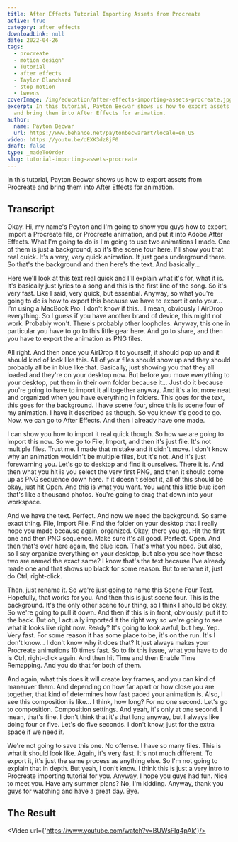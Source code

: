 ```yaml
---
title: After Effects Tutorial Importing Assets from Procreate
active: true
category: after effects
downloadLink: null
date: 2022-04-26
tags:
  - procreate
  - motion design'
  - Tutorial
  - after effects
  - Taylor Blanchard
  - stop motion
  - tweens
coverImage: /img/education/after-effects-importing-assets-procreate.jpg
excerpt: In this tutorial, Payton Becwar shows us how to export assets from Procreate
  and bring them into After Effects for animation.
author:
  name: Payton Becwar
  url: https://www.behance.net/paytonbecwarart?locale=en_US
video: https://youtu.be/oEXK3dz8jF0
draft: false
type: _madeToOrder
slug: tutorial-importing-assets-procreate
---
```


In this tutorial, Payton Becwar shows us how to export assets from Procreate and bring them into After Effects for animation.

## Transcript

Okay. Hi, my name's Peyton and I'm going to show you guys how to export, import a Procreate file, or Procreate animation, and put it into Adobe After Effects. What I'm going to do is I'm going to use two animations I made. One of them is just a background, so it's the scene four here. I'll show you that real quick. It's a very, very quick animation. It just goes underground there. So that's the background and then here's the text. And basically...

Here we'll look at this text real quick and I'll explain what it's for, what it is. It's basically just lyrics to a song and this is the first line of the song. So it's very fast. Like I said, very quick, but essential. Anyway, so what you're going to do is how to export this because we have to export it onto your... I'm using a MacBook Pro. I don't know if this... I mean, obviously I AirDrop everything. So I guess if you have another brand of device, this might not work. Probably won't. There's probably other loopholes. Anyway, this one in particular you have to go to this little gear here. And go to share, and then you have to export the animation as PNG files.

All right. And then once you AirDrop it to yourself, it should pop up and it should kind of look like this. All of your files should show up and they should probably all be in blue like that. Basically, just showing you that they all loaded and they're on your desktop now. But before you move everything to your desktop, put them in their own folder because it... Just do it because you're going to have to import it all together anyway. And it's a lot more neat and organized when you have everything in folders. This goes for the text, this goes for the background. I have scene four, since this is scene four of my animation. I have it described as though. So you know it's good to go. Now, we can go to After Effects. And then I already have one made.

I can show you how to import it real quick though. So how we are going to import this now. So we go to File, Import, and then it's just file. It's not multiple files. Trust me. I made that mistake and it didn't move. I don't know why an animation wouldn't be multiple files, but it's not. And it's just forewarning you. Let's go to desktop and find it ourselves. There it is. And then what you hit is you select the very first PNG, and then it should come up as PNG sequence down here. If it doesn't select it, all of this should be okay, just hit Open. And this is what you want. You want this little blue icon that's like a thousand photos. You're going to drag that down into your workspace.

And we have the text. Perfect. And now we need the background. So same exact thing. File, Import File. Find the folder on your desktop that I really hope you made because again, organized. Okay, there you go. Hit the first one and then PNG sequence. Make sure it's all good. Perfect. Open. And then that's over here again, the blue icon. That's what you need. But also, so I say organize everything on your desktop, but also you see how these two are named the exact same? I know that's the text because I've already made one and that shows up black for some reason. But to rename it, just do Ctrl, right-click.

Then, just rename it. So we're just going to name this Scene Four Text. Hopefully, that works for you. And then this is just scene four. This is the background. It's the only other scene four thing, so I think I should be okay. So we're going to pull it down. And then if this is in front, obviously, put it to the back. But oh, I actually imported it the right way so we're going to see what it looks like right now. Ready? It's going to look awful, but hey. Yep. Very fast. For some reason it has some place to be, it's on the run. It's I don't know... I don't know why it does that? It just always makes your Procreate animations 10 times fast. So to fix this issue, what you have to do is Ctrl, right-click again. And then hit Time and then Enable Time Remapping. And you do that for both of them.

And again, what this does it will create key frames, and you can kind of maneuver them. And depending on how far apart or how close you are together, that kind of determines how fast paced your animation is. Also, I see this composition is like... I think, how long? For no one second. Let's go to composition. Composition settings. And yeah, it's only at one second. I mean, that's fine. I don't think that it's that long anyway, but I always like doing four or five. Let's do five seconds. I don't know, just for the extra space if we need it.

We're not going to save this one. No offense. I have so many files. This is what it should look like. Again, it's very fast. It's not much different. To export it, it's just the same process as anything else. So I'm not going to explain that in depth. But yeah, I don't know. I think this is just a very intro to Procreate importing tutorial for you. Anyway, I hope you guys had fun. Nice to meet you. Have any summer plans? No, I'm kidding. Anyway, thank you guys for watching and have a great day. Bye.


## The Result
<Video url={'https://www.youtube.com/watch?v=BUWsFIg4pAk'}/>